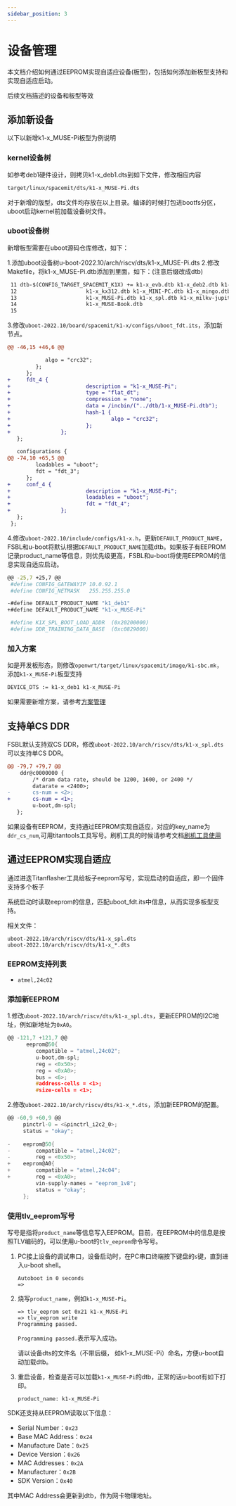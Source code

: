 ```yaml
---
sidebar_position: 3
---
```


# 设备管理

本文档介绍如何通过EEPROM实现自适应设备(板型)，包括如何添加新板型支持和实现自适应启动。

后续文档描述的设备和板型等效

## 添加新设备

以下以新增k1-x_MUSE-Pi板型为例说明

### kernel设备树

如参考deb1硬件设计，则拷贝k1-x_deb1.dts到如下文件，修改相应内容

```sh
target/linux/spacemit/dts/k1-x_MUSE-Pi.dts

```

对于新增的版型，dts文件均存放在以上目录。编译的时候打包进bootfs分区，uboot启动kernel前加载设备树文件。

### uboot设备树

新增板型需要在uboot源码仓库修改，如下：

1.添加uboot设备树u-boot-2022.10/arch/riscv/dts/k1-x_MUSE-Pi.dts
2.修改Makefile，将k1-x_MUSE-Pi.dtb添加到里面，如下：(注意后缀改成dtb)

```diff
 11 dtb-$(CONFIG_TARGET_SPACEMIT_K1X) += k1-x_evb.dtb k1-x_deb2.dtb k1-x_deb1.dtb k1-x_hs450.dtb \
 12                      k1-x_kx312.dtb k1-x_MINI-PC.dtb k1-x_mingo.dtb k1-x_MUSE-N1.dtb \
 13                      k1-x_MUSE-Pi.dtb k1-x_spl.dtb k1-x_milkv-jupiter.dtb \
 14                      k1-x_MUSE-Book.dtb
 15 
```

3.修改`uboot-2022.10/board/spacemit/k1-x/configs/uboot_fdt.its`，添加新节点。

```diff
@@ -46,15 +46,6 @@

            algo = "crc32";
         };
      };
+     fdt_4 {
+                        description = "k1-x_MUSE-Pi";
+                        type = "flat_dt";
+                        compression = "none";
+                        data = /incbin/("../dtb/1-x_MUSE-Pi.dtb");
+                        hash-1 {
+                                algo = "crc32";
+                        };
+                };
   };
 
   configurations {
@@ -74,10 +65,5 @@
         loadables = "uboot";
         fdt = "fdt_3";
      };
+     conf_4 {
+                        description = "k1-x_MUSE-Pi";
+                        loadables = "uboot";
+                        fdt = "fdt_4";
+                };
   };
 };
```

4.修改`uboot-2022.10/include/configs/k1-x.h`，更新`DEFAULT_PRODUCT_NAME`，FSBL和u-boot将默认根据`DEFAULT_PRODUCT_NAME`加载dtb。如果板子有EEPROM记录product_name等信息，则优先级更高，FSBL和u-boot将使用EEPROM的信息实现自适应启动。

```sh
@@ -25,7 +25,7 @@
 #define CONFIG_GATEWAYIP 10.0.92.1
 #define CONFIG_NETMASK   255.255.255.0

-#define DEFAULT_PRODUCT_NAME "k1_deb1"
+#define DEFAULT_PRODUCT_NAME "k1-x_MUSE-Pi"

 #define K1X_SPL_BOOT_LOAD_ADDR  (0x20200000)
 #define DDR_TRAINING_DATA_BASE  (0xc0829000)
```

### 加入方案

如是开发板形态，则修改`openwrt/target/linux/spacemit/image/k1-sbc.mk`，添加`k1-x_MUSE-Pi`板型支持

```sh
DEVICE_DTS := k1-x_deb1 k1-x_MUSE-Pi

```

如果需要新增方案，请参考[方案管理](openwrt_solution_management.md)

## 支持单CS DDR

FSBL默认支持双CS DDR，修改`uboot-2022.10/arch/riscv/dts/k1-x_spl.dts`可以支持单CS DDR。

```diff
@@ -79,7 +79,7 @@
    ddr@c0000000 {
        /* dram data rate, should be 1200, 1600, or 2400 */
        datarate = <2400>;
-       cs-num = <2>;
+       cs-num = <1>;
        u-boot,dm-spl;
   };
```

如果设备有EEPROM，支持通过EEPROM实现自适应，对应的key_name为`ddr_cs_num`,可用titantools工具写号。刷机工具的时候请参考文档[刷机工具使用](https://developer.spacemit.com/documentation?token=O6wlwlXcoiBZUikVNh2cczhin5d)

## 通过EEPROM实现自适应

通过进迭Titanflasher工具给板子eeprom写号，实现启动的自适应，即一个固件支持多个板子

系统启动时读取eeprom的信息，匹配uboot_fdt.its中信息，从而实现多板型支持。

相关文件：

```shell
uboot-2022.10/arch/riscv/dts/k1-x_spl.dts
uboot-2022.10/arch/riscv/dts/k1-x_*.dts
```

### EEPROM支持列表

- `atmel,24c02`

### 添加新EEPROM

1.修改`uboot-2022.10/arch/riscv/dts/k1-x_spl.dts`，更新EEPROM的I2C地址，例如新地址为`0xA0`。

```c
@@ -121,7 +121,7 @@
      eeprom@50{
         compatible = "atmel,24c02";
         u-boot,dm-spl;
         reg = <0x50>;
         reg = <0xA0>;
         bus = <6>;
         #address-cells = <1>;
         #size-cells = <1>;
```

2.修改`uboot-2022.10/arch/riscv/dts/k1-x_*.dts`，添加新EEPROM的配置。

   ```c
   @@ -60,9 +60,9 @@
        pinctrl-0 = <&pinctrl_i2c2_0>;
        status = "okay";
    
   -    eeprom@50{
   -        compatible = "atmel,24c02";
   -        reg = <0x50>;
   +    eeprom@A0{
   +        compatible = "atmel,24c04";
   +        reg = <0xA0>;
            vin-supply-names = "eeprom_1v8";
            status = "okay";
        };
   ```

### 使用tlv_eeprom写号

写号是指将`product_name`等信息写入EEPROM。目前，在EEPROM中的信息是按照TLV编码的，可以使用u-boot的`tlv_eeprom`命令写号。

1. PC接上设备的调试串口，设备启动时，在PC串口终端按下键盘的`s`键，直到进入u-boot shell。

   ```shell
   Autoboot in 0 seconds
   => 
   ```

2. 烧写`product_name`，例如`k1-x_MUSE-Pi`。

   ```shell
   => tlv_eeprom set 0x21 k1-x_MUSE-Pi
   => tlv_eeprom write
   Programming passed.
   ```

   `Programming passed.`表示写入成功。

   请以设备dts的文件名（不带后缀， 如k1-x_MUSE-Pi）命名，方便u-boot自动加载dtb。

3. 重启设备，检查是否可以加载`k1-x_MUSE-Pi`的dtb，正常的话u-boot有如下打印。

   ```shell
   product_name: k1-x_MUSE-Pi
   ```

SDK还支持从EEPROM读取以下信息：

- Serial Number：`0x23`
- Base MAC Address：`0x24`
- Manufacture Date：`0x25`
- Device Version：`0x26`
- MAC Addresses：`0x2A`
- Manufacturer：`0x2B`
- SDK Version：`0x40`

其中MAC Address会更新到dtb，作为网卡物理地址。
